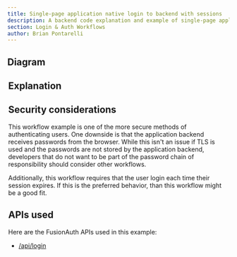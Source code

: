 ```yaml
---
title: Single-page application native login to backend with sessions
description: A backend code explanation and example of single-page application login using a native login form that submits to the application backend with server-side sessions
section: Login & Auth Workflows
author: Brian Pontarelli
---
```


<Intro/>

## Diagram

<Legend/>

<Diagram/>

## Explanation

<OrderedList>
  <Step1/>
  <Step2/>
  <Step3/>
  <Step4/>
  <Step5/>
  <Step6/>
  <Step7/>
  <Step8/>
  <Step9/>
  <Step10/>
  <Step11/>
  <Step12/>
  <Step13/>
  <Step14/>
  <Step15/>
  <Step16/>
</OrderedList>

## Security considerations

This workflow example is one of the more secure methods of authenticating users. One downside is that the application backend receives passwords from the browser. While this isn't an issue if TLS is used and the passwords are not stored by the application backend, developers that do not want to be part of the password chain of responsibility should consider other workflows.

Additionally, this workflow requires that the user login each time their session expires. If this is the preferred behavior, than this workflow might be a good fit.

## APIs used

Here are the FusionAuth APIs used in this example:

* [/api/login](/docs/v1/tech/apis/login#authenticate-a-user)
